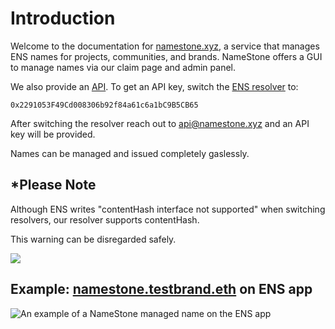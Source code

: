 # Introduction

Welcome to the documentation for [namestone.xyz](https://namestone.xyz/), a service that manages ENS names for projects, communities, and brands.
NameStone offers a GUI to manage names via our claim page and admin panel.

We also provide an [API](/docs/api_routes). To get an API key, switch the [ENS resolver](https://app.ens.domains/namestone.eth?tab=more) to:

```
0x2291053F49Cd008306b92f84a61c6a1bC9B5CB65
```

After switching the resolver reach out to api@namestone.xyz and an API key will be provided.

Names can be managed and issued completely gaslessly.

## \*Please Note

Although ENS writes "contentHash interface not supported" when switching resolvers, our resolver supports contentHash.

This warning can be disregarded safely.

![](https://imagedelivery.net/UJ5oN2ajUBrk2SVxlns2Aw/c617c74a-b665-4e95-61d2-c4b7eb874c00/public)

## Example: [namestone.testbrand.eth](https://res.cloudinary.com/hcmaricqf/image/upload/v1689887381/gptfmnfdpo1vul9ckexn.png) on ENS app

![An example of a NameStone managed name on the ENS app](https://res.cloudinary.com/hcmaricqf/image/upload/v1689887381/gptfmnfdpo1vul9ckexn.png)
